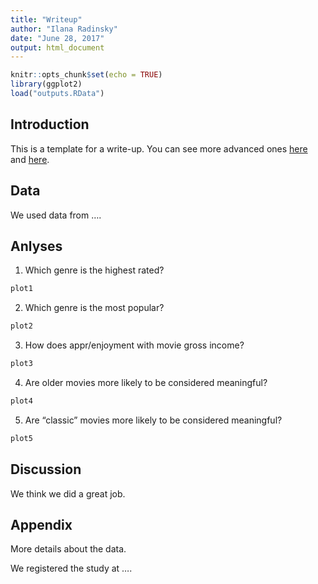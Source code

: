 ---
title: "Writeup"
author: "Ilana Radinsky"
date: "June 28, 2017"
output: html_document
---

```{r setup, include=FALSE}
knitr::opts_chunk$set(echo = TRUE)
library(ggplot2)
load("outputs.RData")
```

## Introduction
This is a template for a write-up. You can see more advanced ones [here](http://rmarkdown.rstudio.com/developer_document_templates.html) and [here](http://rmarkdown.rstudio.com/gallery.html).

## Data
We used data from ....

## Anlyses

1. Which genre is the highest rated?


```{r, echo=FALSE, messages=FALSE}
plot1
```

2. Which genre is the most popular?

```{r, echo=FALSE, messages=FALSE}
plot2
```

3. How does appr/enjoyment with movie gross income?

```{r, echo=FALSE, messages=FALSE}
plot3
```

4. Are older movies more likely to be considered meaningful?

```{r, echo=FALSE, messages=FALSE}
plot4
```

5. Are "classic" movies more likely to be considered meaningful?

```{r, echo=FALSE, messages=FALSE}
plot5
```

## Discussion
We think we did a great job.

## Appendix
More details about the data.

We registered the study at ....

